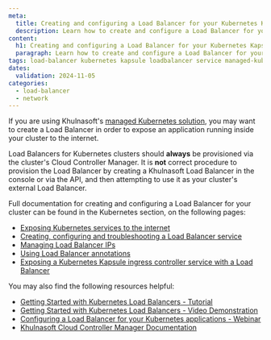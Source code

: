 ```yaml
---
meta:
  title: Creating and configuring a Load Balancer for your Kubernetes Kapsule
  description: Learn how to create and configure a Load Balancer for your Kubernetes Kapsule
content:
  h1: Creating and configuring a Load Balancer for your Kubernetes Kapsule
  paragraph: Learn how to create and configure a Load Balancer for your Kubernetes Kapsule
tags: load-balancer kubernetes kapsule loadbalancer service managed-kubernetes
dates:
  validation: 2024-11-05
categories: 
  - load-balancer
  - network
---
```


If you are using Khulnasoft's [managed Kubernetes solution](/containers/kubernetes/quickstart/), you may want to create a Load Balancer in order to expose  an application running inside your cluster to the internet.

Load Balancers for Kubernetes clusters should **always** be provisioned via the cluster's Cloud Controller Manager. It is **not** correct procedure to provision the Load Balancer by creating a Khulnasoft Load Balancer in the console or via the API, and then attempting to use it as your cluster's external Load Balancer.

Full documentation for creating and configuring a Load Balancer for your cluster can be found in the Kubernetes section, on the following pages:

- [Exposing Kubernetes services to the internet](/containers/kubernetes/reference-content/exposing-services/)
- [Creating, configuring and troubleshooting a Load Balancer service](/containers/kubernetes/reference-content/kubernetes-load-balancer/)
- [Managing Load Balancer IPs](/containers/kubernetes/reference-content/managing-load-balancer-ips/)
- [Using Load Balancer annotations](/containers/kubernetes/reference-content/using-load-balancer-annotations/)
- [Exposing a Kubernetes Kapsule ingress controller service with a Load Balancer](/containers/kubernetes/reference-content/lb-ingress-controller/)

You may also find the following resources helpful:

- [Getting Started with Kubernetes Load Balancers - Tutorial](/tutorials/get-started-kubernetes-loadbalancer/)
- [Getting Started with Kubernetes Load Balancers - Video Demonstration](https://www.youtube.com/watch?v=W3gPUQ_ELEo)
- [Configuring a Load Balancer for your Kubernetes applications - Webinar](https://www.youtube.com/watch?v=V0uKqYXJRF4)
- [Khulnasoft Cloud Controller Manager Documentation](https://github.com/khulnasoft/khulnasoft-cloud-controller-manager)